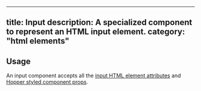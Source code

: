 
---
title: Input
description: A specialized component to represent an HTML input element.
category: "html elements"
---

<Example src="html-elements/docs/inputPreview" isOpen />

## Usage

An input component accepts all the [input HTML element attributes](https://developer.mozilla.org/en-US/docs/Web/HTML/Reference/Elements/input) and [Hopper styled component props](/styled-system/concepts/styling).

